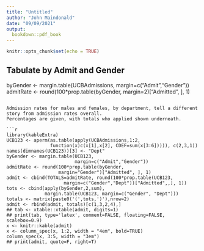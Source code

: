 ```yaml
---
title: "Untitled"
author: "John Maindonald"
date: "09/09/2021"
output: 
  bookdown::pdf_book
---
```


```r
knitr::opts_chunk$set(echo = TRUE)
```

## Tabulate by Admit and Gender
byGender <- margin.table(UCBAdmissions,
                         margin=c("Admit","Gender"))
admitRate <- round(100*prop.table(byGender, margin=2)["Admitted", ], 1)
```

Admission rates for males and females, by department, tell a different 
story from admission rates overall. 
Percentages are given, with totals who applied shown underneath.

```r
library(kableExtra)
UCB123 <- aperm(as.table(apply(UCBAdmissions,1:2, 
                function(x)c(x[1],x[2], CDEF=sum(x[3:6])))), c(2,3,1))
names(dimnames(UCB123))[3] <- "Dept"
byGender <- margin.table(UCB123,
                         margin=c("Admit","Gender"))
admitRate <- round(100*prop.table(byGender,
                   margin="Gender")["Admitted", ], 1)
admit <- cbind(TOTALS=admitRate, round(100*prop.table(UCB123,
                     margin=c("Gender","Dept"))["Admitted",,], 1))
tots <- cbind(apply(byGender,2,sum), 
              margin.table(UCB123, margin=c("Gender", "Dept")))
totals <- matrix(paste0('(',tots,')'),nrow=2)
admit <- rbind(admit, totals)[c(1,3,2,4),]
## tab <- xtable::xtable(admit, digits=1)
## print(tab, type='latex', comment=FALSE, floating=FALSE, scalebox=0.9)
x <- knitr::kable(admit)
x <- column_spec(x, 1:2, width = "4em", bold=TRUE)
column_spec(x, 3:5, width = "3em")
## print(admit, quote=F, right=T)
```

